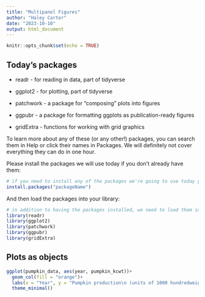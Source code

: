 ```yaml
---
title: "Multipanel Figures"
author: "Haley Carter"
date: "2023-10-10"
output: html_document
---
```


```r
knitr::opts_chunk$set(echo = TRUE)
```

## Today's packages

-   readr - for reading in data, part of tidyverse

-   ggplot2 - for plotting, part of tidyverse

-   patchwork - a package for "composing" plots into figures

-   ggpubr - a package for formatting ggplots as publication-ready figures

-   gridExtra - functions for working with grid graphics

To learn more about any of these (or any other!) packages, you can search them in Help or click their names in Packages. We will definitely not cover everything they can do in one hour. 

Please install the packages we will use today if you don't already have them:

```r
# if you need to install any of the packages we're going to use today you can use the install.packages() function as written below by replacing packageName with the name of the package you'd like to install
install.packages("packageName")
```

And then load the packages into your library:

```r
# in addition to having the packages installed, we need to load them into our library so we can use their functions
library(readr)
library(ggplot2)
library(patchwork)
library(ggpubr)
library(gridExtra)
```

## Plots as objects

```r
ggplot(pumpkin_data, aes(year, pumpkin_kcwt))+
  geom_col(fill = "orange")+
  labs(x = "Year", y = "Pumpkin production\n (units of 1000 hundredweights)")+
  theme_minimal()
```
